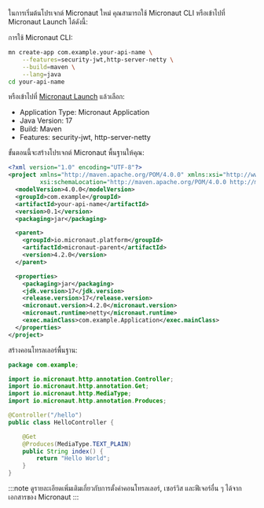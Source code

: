 ในการเริ่มต้นโปรเจกต์ Micronaut ใหม่ คุณสามารถใช้ Micronaut CLI หรือเข้าไปที่ Micronaut Launch ได้ดังนี้:

การใช้ Micronaut CLI:

```bash
mn create-app com.example.your-api-name \
    --features=security-jwt,http-server-netty \
    --build=maven \
    --lang=java
cd your-api-name
```

หรือเข้าไปที่ [Micronaut Launch](https://micronaut.io/launch/) แล้วเลือก:

- Application Type: Micronaut Application
- Java Version: 17
- Build: Maven
- Features: security-jwt, http-server-netty

ขั้นตอนนี้จะสร้างโปรเจกต์ Micronaut พื้นฐานให้คุณ:

```xml title="pom.xml"
<?xml version="1.0" encoding="UTF-8"?>
<project xmlns="http://maven.apache.org/POM/4.0.0" xmlns:xsi="http://www.w3.org/2001/XMLSchema-instance"
         xsi:schemaLocation="http://maven.apache.org/POM/4.0.0 http://maven.apache.org/xsd/maven-4.0.0.xsd">
  <modelVersion>4.0.0</modelVersion>
  <groupId>com.example</groupId>
  <artifactId>your-api-name</artifactId>
  <version>0.1</version>
  <packaging>jar</packaging>

  <parent>
    <groupId>io.micronaut.platform</groupId>
    <artifactId>micronaut-parent</artifactId>
    <version>4.2.0</version>
  </parent>

  <properties>
    <packaging>jar</packaging>
    <jdk.version>17</jdk.version>
    <release.version>17</release.version>
    <micronaut.version>4.2.0</micronaut.version>
    <micronaut.runtime>netty</micronaut.runtime>
    <exec.mainClass>com.example.Application</exec.mainClass>
  </properties>
</project>
```

สร้างคอนโทรลเลอร์พื้นฐาน:

```java title="src/main/java/com/example/HelloController.java"
package com.example;

import io.micronaut.http.annotation.Controller;
import io.micronaut.http.annotation.Get;
import io.micronaut.http.MediaType;
import io.micronaut.http.annotation.Produces;

@Controller("/hello")
public class HelloController {

    @Get
    @Produces(MediaType.TEXT_PLAIN)
    public String index() {
        return "Hello World";
    }
}
```

:::note
ดูรายละเอียดเพิ่มเติมเกี่ยวกับการตั้งค่าคอนโทรลเลอร์, เซอร์วิส และฟีเจอร์อื่น ๆ ได้จากเอกสารของ Micronaut
:::
